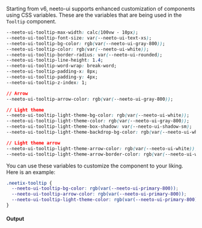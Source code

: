 Starting from v6, neeto-ui supports enhanced customization of components using
CSS variables. These are the variables that are being used in the `Tooltip`
component.

```css
--neeto-ui-tooltip-max-width: calc(100vw - 10px);
--neeto-ui-tooltip-font-size: var(--neeto-ui-text-xs);
--neeto-ui-tooltip-bg-color: rgb(var(--neeto-ui-gray-800));
--neeto-ui-tooltip-color: rgb(var(--neeto-ui-white));
--neeto-ui-tooltip-border-radius: var(--neeto-ui-rounded);
--neeto-ui-tooltip-line-height: 1.4;
--neeto-ui-tooltip-word-wrap: break-word;
--neeto-ui-tooltip-padding-x: 8px;
--neeto-ui-tooltip-padding-y: 4px;
--neeto-ui-tooltip-z-index: 1;

// Arrow
--neeto-ui-tooltip-arrow-color: rgb(var(--neeto-ui-gray-800));

// Light theme
--neeto-ui-tooltip-light-theme-bg-color: rgb(var(--neeto-ui-white));
--neeto-ui-tooltip-light-theme-color: rgb(var(--neeto-ui-gray-800));
--neeto-ui-tooltip-light-theme-box-shadow: var(--neeto-ui-shadow-sm);
--neeto-ui-tooltip-light-theme-backdrop-bg-color: rgb(var(--neeto-ui-white));

// Light theme arrow
--neeto-ui-tooltip-light-theme-arrow-color: rgb(var(--neeto-ui-white));
--neeto-ui-tooltip-light-theme-arrow-border-color: rgb(var(--neeto-ui-white));
```

You can use these variables to customize the component to your liking. Here is
an example:

```css
.neetix-tooltip {
  --neeto-ui-tooltip-bg-color: rgb(var(--neeto-ui-primary-800));
  --neeto-ui-tooltip-arrow-color: rgb(var(--neeto-ui-primary-800));
  --neeto-ui-tooltip-light-theme-color: rgb(var(--neeto-ui-primary-800));
}
```

#### Output
